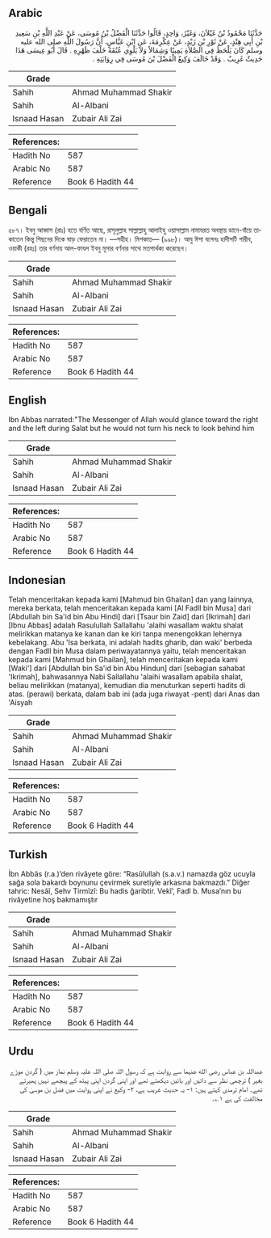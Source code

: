## Arabic


<div dir="rtl" lang="ar" style={{fontSize:'larger',backgroundColor:'#f8f9fa',padding:20}}>
حَدَّثَنَا مَحْمُودُ بْنُ غَيْلاَنَ، وَغَيْرُ، وَاحِدٍ، قَالُوا حَدَّثَنَا الْفَضْلُ بْنُ مُوسَى، عَنْ عَبْدِ اللَّهِ بْنِ سَعِيدِ بْنِ أَبِي هِنْدٍ، عَنْ ثَوْرِ بْنِ زَيْدٍ، عَنْ عِكْرِمَةَ، عَنِ ابْنِ عَبَّاسٍ، أَنَّ رَسُولَ اللَّهِ صلى الله عليه وسلم كَانَ يَلْحَظُ فِي الصَّلاَةِ يَمِينًا وَشِمَالاً وَلاَ يَلْوِي عُنُقَهُ خَلْفَ ظَهْرِهِ ‏.‏ قَالَ أَبُو عِيسَى هَذَا حَدِيثٌ غَرِيبٌ ‏.‏ وَقَدْ خَالَفَ وَكِيعٌ الْفَضْلَ بْنَ مُوسَى فِي رِوَايَتِهِ ‏.‏
</div>
<div style={{backgroundColor:'#f8f9fa',padding:20, marginBottom: 10}}><table> <thead> <tr> <th>Grade</th> <th></th> </tr> </thead> <tbody> <tr><td>Sahih</td><td>Ahmad Muhammad Shakir</td></tr><tr><td>Sahih</td><td>Al-Albani</td></tr><tr><td>Isnaad Hasan</td><td>Zubair Ali Zai</td></tr></tbody></table><table> <thead> <tr> <th>References:</th> <th></th> </tr> </thead> <tbody><tr><td>Hadith No</td><td>587</td></tr><tr><td>Arabic No</td><td>587</td></tr><tr><td>Reference</td><td>Book 6 Hadith 44</td></tr></tbody></table></div>

## Bengali


<div dir="ltr" lang="bn" style={{fontSize:'larger',backgroundColor:'#f8f9fa',padding:20}}>
৫৮৭। ইবনু আব্বাস (রাঃ) হতে বর্ণিত আছে, রাসূলুল্লাহ সাল্লাল্লাহু আলাইহু ওয়াসাল্লাম নামাযরত অবস্থায় ডানে-বাঁয়ে তাকাতেন কিন্তু পিছনের দিকে ঘাড় ফেরাতেন না। —সহীহ। মিশকাত— (৯৯৮)। আবু ঈসা বলেনঃ হাদীসটি গারীব, ওয়াকী (রহঃ) তার বর্ণনায় আল-ফাযল ইবনু মূসার বর্ণনার সাথে মতপার্থক্য করেছেন।
</div>
<div style={{backgroundColor:'#f8f9fa',padding:20, marginBottom: 10}}><table> <thead> <tr> <th>Grade</th> <th></th> </tr> </thead> <tbody> <tr><td>Sahih</td><td>Ahmad Muhammad Shakir</td></tr><tr><td>Sahih</td><td>Al-Albani</td></tr><tr><td>Isnaad Hasan</td><td>Zubair Ali Zai</td></tr></tbody></table><table> <thead> <tr> <th>References:</th> <th></th> </tr> </thead> <tbody><tr><td>Hadith No</td><td>587</td></tr><tr><td>Arabic No</td><td>587</td></tr><tr><td>Reference</td><td>Book 6 Hadith 44</td></tr></tbody></table></div>

## English


<div dir="ltr" lang="en" style={{fontSize:'larger',backgroundColor:'#f8f9fa',padding:20}}>
Ibn Abbas narrated:"The Messenger of Allah would glance toward the right and the left during Salat but he would not turn his neck to look behind him
</div>
<div style={{backgroundColor:'#f8f9fa',padding:20, marginBottom: 10}}><table> <thead> <tr> <th>Grade</th> <th></th> </tr> </thead> <tbody> <tr><td>Sahih</td><td>Ahmad Muhammad Shakir</td></tr><tr><td>Sahih</td><td>Al-Albani</td></tr><tr><td>Isnaad Hasan</td><td>Zubair Ali Zai</td></tr></tbody></table><table> <thead> <tr> <th>References:</th> <th></th> </tr> </thead> <tbody><tr><td>Hadith No</td><td>587</td></tr><tr><td>Arabic No</td><td>587</td></tr><tr><td>Reference</td><td>Book 6 Hadith 44</td></tr></tbody></table></div>

## Indonesian


<div dir="ltr" lang="id" style={{fontSize:'larger',backgroundColor:'#f8f9fa',padding:20}}>
Telah menceritakan kepada kami [Mahmud bin Ghailan] dan yang lainnya, mereka berkata, telah menceritakan kepada kami [Al Fadll bin Musa] dari [Abdullah bin Sa'id bin Abu Hindi] dari [Tsaur bin Zaid] dari [Ikrimah] dari [Ibnu Abbas] adalah Rasulullah Sallallahu 'alaihi wasallam waktu shalat melirikkan matanya ke kanan dan ke kiri tanpa menengokkan lehernya kebelakang. Abu 'Isa berkata, ini adalah hadits gharib, dan waki' berbeda dengan Fadll bin Musa dalam periwayatannya yaitu, telah menceritakan kepada kami [Mahmud bin Ghailan], telah menceritakan kepada kami [Waki'] dari [Abdullah bin Sa'id bin Abu Hindun] dari [sebagian sahabat 'Ikrimah], bahwasannya Nabi Sallallahu 'alaihi wasallam apabila shalat, beliau melirikkan (matanya), kemudian dia menuturkan seperti hadits di atas. (perawi) berkata, dalam bab ini (ada juga riwayat -pent) dari Anas dan 'Aisyah
</div>
<div style={{backgroundColor:'#f8f9fa',padding:20, marginBottom: 10}}><table> <thead> <tr> <th>Grade</th> <th></th> </tr> </thead> <tbody> <tr><td>Sahih</td><td>Ahmad Muhammad Shakir</td></tr><tr><td>Sahih</td><td>Al-Albani</td></tr><tr><td>Isnaad Hasan</td><td>Zubair Ali Zai</td></tr></tbody></table><table> <thead> <tr> <th>References:</th> <th></th> </tr> </thead> <tbody><tr><td>Hadith No</td><td>587</td></tr><tr><td>Arabic No</td><td>587</td></tr><tr><td>Reference</td><td>Book 6 Hadith 44</td></tr></tbody></table></div>

## Turkish


<div dir="ltr" lang="tr" style={{fontSize:'larger',backgroundColor:'#f8f9fa',padding:20}}>
İbn Abbâs (r.a.)’den rivâyete göre: “Rasûlullah (s.a.v.) namazda göz ucuyla sağa sola bakardı boynunu çevirmek suretiyle arkasına bakmazdı.” Diğer tahric: Nesâî, Sehv Tirmîzî: Bu hadis ğaribtir. Vekî’, Fadl b. Musa’nın bu rivâyetine hoş bakmamıştır
</div>
<div style={{backgroundColor:'#f8f9fa',padding:20, marginBottom: 10}}><table> <thead> <tr> <th>Grade</th> <th></th> </tr> </thead> <tbody> <tr><td>Sahih</td><td>Ahmad Muhammad Shakir</td></tr><tr><td>Sahih</td><td>Al-Albani</td></tr><tr><td>Isnaad Hasan</td><td>Zubair Ali Zai</td></tr></tbody></table><table> <thead> <tr> <th>References:</th> <th></th> </tr> </thead> <tbody><tr><td>Hadith No</td><td>587</td></tr><tr><td>Arabic No</td><td>587</td></tr><tr><td>Reference</td><td>Book 6 Hadith 44</td></tr></tbody></table></div>

## Urdu


<div dir="rtl" lang="ur" style={{fontSize:'larger',backgroundColor:'#f8f9fa',padding:20}}>
عبداللہ بن عباس رضی الله عنہما سے روایت ہے کہ رسول اللہ صلی اللہ علیہ وسلم نماز میں ( گردن موڑے بغیر ) ترچھی نظر سے دائیں اور بائیں دیکھتے تھے اور اپنی گردن اپنی پیٹھ کے پیچھے نہیں پھیرتے تھے۔ امام ترمذی کہتے ہیں: ۱- یہ حدیث غریب ہے، ۲- وکیع نے اپنی روایت میں فضل بن موسیٰ کی مخالفت کی ہے ۱؎۔
</div>
<div style={{backgroundColor:'#f8f9fa',padding:20, marginBottom: 10}}><table> <thead> <tr> <th>Grade</th> <th></th> </tr> </thead> <tbody> <tr><td>Sahih</td><td>Ahmad Muhammad Shakir</td></tr><tr><td>Sahih</td><td>Al-Albani</td></tr><tr><td>Isnaad Hasan</td><td>Zubair Ali Zai</td></tr></tbody></table><table> <thead> <tr> <th>References:</th> <th></th> </tr> </thead> <tbody><tr><td>Hadith No</td><td>587</td></tr><tr><td>Arabic No</td><td>587</td></tr><tr><td>Reference</td><td>Book 6 Hadith 44</td></tr></tbody></table></div>